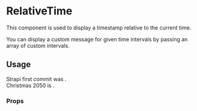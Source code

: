 <!--- RelativeTime.stories.mdx --->


<Meta title="components/RelativeTime" />

# RelativeTime

This component is used to display a timestamp relative to the current time.

You can display a custom message for given time intervals by passing an array of custom intervals.

## Usage

<Canvas>
  <Story name="base">
    <Main>
      Strapi first commit was <RelativeTime timestamp={new Date('2015-10-01')} />.<br />
      Christmas 2050 is <RelativeTime
        timestamp={new Date('2050-12-25')}
        customIntervals={[{ unit: 'days', threshold: 1, text: 'today' }]}
      />.
    </Main>
  </Story>
</Canvas>

### Props

<ArgsTable of={RelativeTime} />
